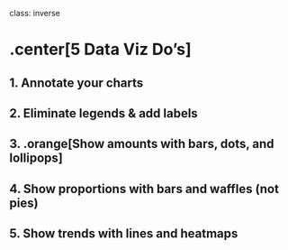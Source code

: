 
class: inverse

# .center[5 Data Viz Do's]

## 1. Annotate your charts
## 2. Eliminate legends & add labels
## 3. .orange[Show amounts with bars, dots, and lollipops]
## 4. Show proportions with bars and waffles (not pies)
## 5. Show trends with lines and heatmaps
